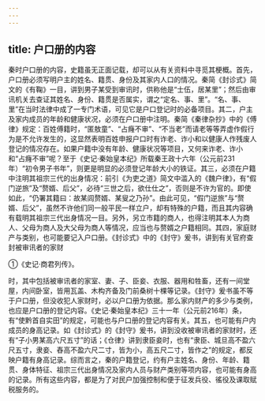 ```yaml
---
---
---
```

title: 户口册的内容
---



秦时户口册的内容，史籍虽无正面记载，却可以从有关资料中寻觅其梗概。首先，户口册必须写明户主的姓名、籍贯、身份及其家内人口的情况。秦简《封诊式》简文的《有鞠》一目，讲到男子某受到审讯时，供称他是“士伍，居某里”；然后由审讯机关去查证其姓名、身份、籍贯是否属实，谓之“定名、事、里”。“名、事、里”在当时法律中成了一专门术语，可见它是户口登记时的必备项目。其二，户主及家内成员的年龄和健康状况，必须在户口册中注明。秦简《秦律杂抄》中的《傅律》规定：百姓傅籍时，“匿敖童”、“占癃不审”、“不当老”而请老等等弄虚作假行为是不允许发生的，这显然表明百姓申报户口时有诈老、诈小和以健康人作残废人登记的情况存在。如果户籍中没有年龄、健康状况等项目，又何来诈老、诈小和“占癃不审”呢？至于《史记·秦始皇本纪》所载秦王政十六年（公元前231年）“初令男子书年”，则更是明显的必须登记年龄大小的铁证。其三，必须在户籍中注明其祖宗三代的出身情况：前引《为吏之道》简文中滥入的《魏户律》，有“假门逆旅”及“赘婿、后父”，必待“三世之后，欲仕仕之”，否则是不许为官的。即使如此，“仍署其籍曰：故某闾赘婿、某叟之乃孙”。由此可见，“假门逆旅”与“赘婿、后父”，虽然不许他们同一般平民一样立户，却有特殊的户籍，而且其内容确有载明其祖宗三代出身情况一目。另外，另立市籍的商人，也得注明其本人为商人、父母为商人及大父母为商人等情况，应当也与赘婿之户籍相同。其四，家庭财产与类别，也可能要记入户口册。《封诊式》中的《封守》爰书，讲到有关官府查封被审讯者的家财

①《史记·商君列传》。

时，其中包括被审讯者的家室、妻、子、臣妾、衣服、器用和牲畜，还有一间堂屋，内间卧室，皆用瓦盖、木构齐备及门前桑树十棵等记录。《封守》爰书虽不等于户口册，但没收犯人家财时，必以户口册为依据。那么家内财产的多少与类例，也应是户口册的登记内容。《史记·秦始皇本纪》三十一年（公元前216年）条，有“使黔首自实田”的规定，可能也与户口册的登记内容有关。其五，也可能有户内成员的身高记录。如《封诊式》的《封守》爰书，讲到没收被审讯者的家财时，还有“子小男某高六尺五寸”的话；《仓律》讲到隶臣妾时，也有“隶臣、城旦高不盈六尺五寸，隶妾、舂高不盈六尺二寸，皆为小，高五尺二寸，皆作之”的规定，都反映户籍有身高记录。综而言之，秦的户籍登记，约有户主姓名、身份、年龄、籍贯、身体特征、祖宗三代出身情况及家内人员与财产类别等项内容，也可能有身高的记录。所有这些内容，都是为了对民户加强控制和便于征发兵役、徭役及课取赋税服务的。